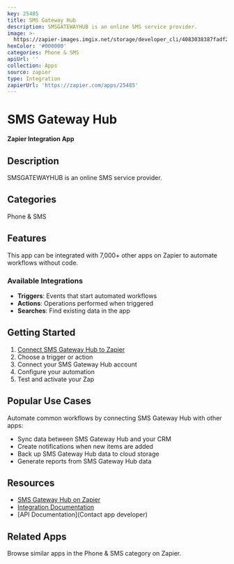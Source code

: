 ```yaml
---
key: 25485
title: SMS Gateway Hub
description: SMSGATEWAYHUB is an online SMS service provider.
image: >-
  https://zapier-images.imgix.net/storage/developer_cli/4083038387fadf21bff3570f9809af20.png?auto=format%2Ccompress&ixlib=python-3.0.0&q=50
hexColor: '#000000'
categories: Phone & SMS
apiUrl: ''
collection: Apps
source: zapier
type: Integration
zapierUrl: 'https://zapier.com/apps/25485'
---
```

# SMS Gateway Hub

**Zapier Integration App**

## Description

SMSGATEWAYHUB is an online SMS service provider.

## Categories

Phone & SMS

## Features

This app can be integrated with 7,000+ other apps on Zapier to automate workflows without code.

### Available Integrations

- **Triggers**: Events that start automated workflows
- **Actions**: Operations performed when triggered
- **Searches**: Find existing data in the app

## Getting Started

1. [Connect SMS Gateway Hub to Zapier](https://zapier.com/apps/25485)
2. Choose a trigger or action
3. Connect your SMS Gateway Hub account
4. Configure your automation
5. Test and activate your Zap

## Popular Use Cases

Automate common workflows by connecting SMS Gateway Hub with other apps:

- Sync data between SMS Gateway Hub and your CRM
- Create notifications when new items are added
- Back up SMS Gateway Hub data to cloud storage
- Generate reports from SMS Gateway Hub data

## Resources

- [SMS Gateway Hub on Zapier](https://zapier.com/apps/25485)
- [Integration Documentation](https://zapier.com/apps/25485/integrations)
- [API Documentation](Contact app developer)

## Related Apps

Browse similar apps in the Phone & SMS category on Zapier.
